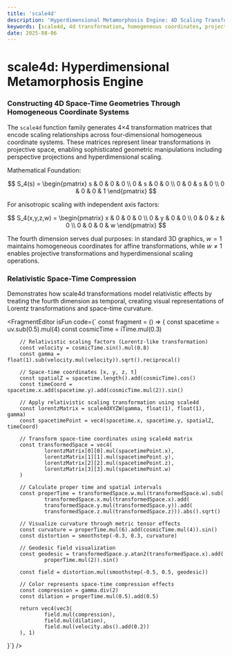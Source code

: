 ```yaml
---
title: 'scale4d'
description: 'Hyperdimensional Metamorphosis Engine: 4D Scaling Transformations Through Projective Geometry'
keywords: [scale4d, 4d transformation, homogeneous coordinates, projective geometry, hypercube, dimensional scaling]
date: 2025-08-06
---
```



# scale4d: Hyperdimensional Metamorphosis Engine

### Constructing 4D Space-Time Geometries Through Homogeneous Coordinate Systems

The `scale4d` function family generates 4×4 transformation matrices that encode scaling relationships across four-dimensional homogeneous coordinate systems. These matrices represent linear transformations in projective space, enabling sophisticated geometric manipulations including perspective projections and hyperdimensional scaling.

Mathematical Foundation:

$$
S_4(s) = \begin{pmatrix}
s & 0 & 0 & 0 \\
0 & s & 0 & 0 \\
0 & 0 & s & 0 \\
0 & 0 & 0 & 1
\end{pmatrix}
$$

For anisotropic scaling with independent axis factors:

$$
S_4(x,y,z,w) = \begin{pmatrix}
x & 0 & 0 & 0 \\
0 & y & 0 & 0 \\
0 & 0 & z & 0 \\
0 & 0 & 0 & w
\end{pmatrix}
$$

The fourth dimension serves dual purposes: in standard 3D graphics, $w=1$ maintains homogeneous coordinates for affine transformations, while $w \neq 1$ enables projective transformations and hyperdimensional scaling operations.

### Relativistic Space-Time Compression

Demonstrates how scale4d transformations model relativistic effects by treating the fourth dimension as temporal, creating visual representations of Lorentz transformations and space-time curvature.

<FragmentEditor
        isFun
        code={`
const fragment = () => {
        const spacetime = uv.sub(0.5).mul(4)
        const cosmicTime = iTime.mul(0.3)

        // Relativistic scaling factors (Lorentz-like transformation)
        const velocity = cosmicTime.sin().mul(0.8)
        const gamma = float(1).sub(velocity.mul(velocity)).sqrt().reciprocal()

        // Space-time coordinates [x, y, z, t]
        const spatialZ = spacetime.length().add(cosmicTime).cos()
        const timeCoord = spacetime.x.add(spacetime.y).add(cosmicTime.mul(2)).sin()

        // Apply relativistic scaling transformation using scale4d
        const lorentzMatrix = scale4dXYZW(gamma, float(1), float(1), gamma)
        const spacetimePoint = vec4(spacetime.x, spacetime.y, spatialZ, timeCoord)

        // Transform space-time coordinates using scale4d matrix
        const transformedSpace = vec4(
                lorentzMatrix[0][0].mul(spacetimePoint.x),
                lorentzMatrix[1][1].mul(spacetimePoint.y),
                lorentzMatrix[2][2].mul(spacetimePoint.z),
                lorentzMatrix[3][3].mul(spacetimePoint.w)
        )

        // Calculate proper time and spatial intervals
        const properTime = transformedSpace.w.mul(transformedSpace.w).sub(
                transformedSpace.x.mul(transformedSpace.x).add(
                transformedSpace.y.mul(transformedSpace.y)).add(
                transformedSpace.z.mul(transformedSpace.z))).abs().sqrt()

        // Visualize curvature through metric tensor effects
        const curvature = properTime.mul(6).add(cosmicTime.mul(4)).sin()
        const distortion = smoothstep(-0.3, 0.3, curvature)

        // Geodesic field visualization
        const geodesic = transformedSpace.y.atan2(transformedSpace.x).add(
                properTime.mul(2)).sin()

        const field = distortion.mul(smoothstep(-0.5, 0.5, geodesic))

        // Color represents space-time compression effects
        const compression = gamma.div(2)
        const dilation = properTime.mul(0.5).add(0.5)

        return vec4(vec3(
                field.mul(compression),
                field.mul(dilation),
                field.mul(velocity.abs().add(0.2))
        ), 1)

}`}
/>
